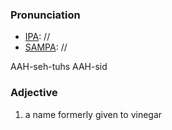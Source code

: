 ===Pronunciation===
*[[IPA]]: //
*[[SAMPA]]: //
AAH-seh-tuhs AAH-sid
===Adjective===
#a name formerly given to vinegar